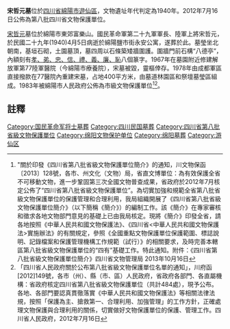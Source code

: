 {{msg:四川省文物保護單位
|名稱 = 宋哲元墓
|編號 = 406
|圖片 = 
|級別 = S8
|分類 = 
|時代 = 1940年
|地点 = [[四川省|四川省]][[綿陽市|綿陽市]][[遊仙區|遊仙區]]
|坐標 =
|登錄 = 2012年7月16日
}}
'''宋哲元墓'''位於[[四川省|四川省]][[綿陽市|綿陽市]][[遊仙區|遊仙區]]，文物遺址年代判定為1940年。2012年7月16日公佈為第八批四川省文物保護單位。

[[宋哲元|宋哲元]]墓位於綿陽市東郊富樂山。國民革命軍第二十九軍軍長、陸軍上將宋哲元，於民國二十九年(1940)4月5日病逝於綿陽鹽市街永安公寓，遂葬於此。墓瑩坐北朝南，基垣石砌，土園墓頂，墓四周以石條築矮牆圍護。圍牆門前石構“八德亭”，內額刻有[[四维八德|孝、弟、忠、信、禮、義、廉、恥]]八個篆字。1967年在墓園附近修建解放軍第77陸軍醫院（今綿陽市療養院），宋墓被毀，靈樞倖存。1978年由成都軍區直接撥款在77醫院內重建宋墓，占地400平方米，由墓道林園區和祭壇墓瑩區組成。1983年被綿陽市人民政府公佈為市級文物保護單位<ref>"關於印發《四川省第八批省級文物保護單位簡介》的通知，川文物保函〔2013〕128號，各市、州文化（文物）局，省直文博單位：為有效保護全省不可移動文物，進一步鞏固第三次全國文物普查成果，省政府於2012年7月核定公佈了“四川省第八批省級文物保護單位”。為切實加強和規範全省第八批省級文物保護單位的保護管理和合理利用，我局組織開展了《四川省第八批省級文物保護單位簡介》（以下簡稱《簡介》）的編制工作。該《簡介》在專家審核和徵求各地文物部門意見的基礎上已由我局核定。現將《簡介》印發全省，請各地按照《中華人民共和國文物保護法》、《四川省<中華人民共和國文物保護法>實施辦法》的有關規定，參照《全國重點文物保護單位保護範圍、標誌說明、記錄檔案和保護管理機構工作規範（試行）》的相關要求，及時完善本轄區第八批省級文物保護單位的“四有”基礎工作。特此通知。附件：《四川省第八批省級文物保護單位簡介》四川省文物管理局  2013年10月16日</ref><ref>「四川省人民政府關於公布第八批省級文物保護單位名單的通知」，川府函[2012]149號，各市（州）、縣（市、區）人民政府，省政府各部門、各直屬機構：省政府核定四川省第八批省級文物保護單位（共計484處），現予公布。各地、各部門要認真貫徹落實《中華人民共和國文物保護法》等相關法律法規，按照「保護為主、搶救第一、合理利用、加強管理」的工作方針，正確處理文物保護與合理利用的關係，切實做好文物保護單位的保護、管理工作。四川省人民政府，2012年7月16日</ref>。
==註釋==
{{reflist}}
{{绵阳市境内的四川省文物保护单位}}
[[Category:国民革命军将士墓葬|Category:国民革命军将士墓葬]]
[[Category:四川民国墓葬|Category:四川民国墓葬]]
[[Category:四川省第八批省級文物保護單位|Category:四川省第八批省級文物保護單位]]
[[Category:绵阳文物保护单位|Category:绵阳文物保护单位]]
[[Category:绵阳墓葬|Category:绵阳墓葬]]
[[Category:游仙区|Category:游仙区]]